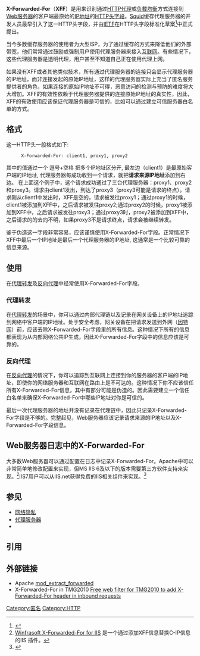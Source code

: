{{noteTA
|G1=IT
}}
{{HTTP}}

'''X-Forwarded-For'''（'''XFF'''）是用来识别通过[[HTTP|HTTP]][[代理服务器|代理]]或[[负载均衡|负载均衡]]方式连接到[[Web服务器|Web服务器]]的客户端最原始的[[IP地址|IP地址]]的[[HTTP头字段|HTTP头字段]]。[[Squid_(软件)|Squid]]缓存代理服务器的开发人员最早引入了这一HTTP头字段，并由[[IETF|IETF]]在HTTP头字段标准化草案<ref>{{cite web|title=draft-petersson-forwarded-for-02 - Forwarded HTTP Extension|url=https://tools.ietf.org/html/draft-petersson-forwarded-for-02|access-date=2015-10-31|archive-date=2019-12-20|archive-url=https://web.archive.org/web/20191220022141/https://tools.ietf.org/html/draft-petersson-forwarded-for-02}}</ref>中正式提出。

当今多数缓存服务器的使用者为大型ISP，为了通过缓存的方式来降低他们的外部带宽，他们常常通过鼓励或强制用户使用代理服务器来接入[[互联网|互联网]]。有些情况下，这些代理服务器是透明代理，用户甚至不知道自己正在使用代理上网。

如果没有XFF或者其他类似技术，所有通过代理服务器的连接只会显示代理服务器的IP地址，而非连接发起的原始IP地址，这样的代理服务器实际上充当了匿名服务提供者的角色，如果连接的原始IP地址不可得，恶意访问的检测与预防的难度将大大增加。XFF的有效性依赖于代理服务器提供的连接原始IP地址的真实性，因此，XFF的有效使用应该保证代理服务器是可信的，比如可以通过建立可信服务器白名单的方式。

== 格式 ==
这一HTTP头一般格式如下:

: <tt>X-Forwarded-For: client1, proxy1, proxy2</tt>

其中的值通过一个 逗号+空格 把多个IP地址区分开, 最左边（client1）是最原始客户端的IP地址, 代理服务器每成功收到一个请求，就把'''请求来源IP地址'''添加到右边。 在上面这个例子中，这个请求成功通过了三台代理服务器：proxy1、proxy2和proxy3。请求由client1发出，到达了proxy3（proxy3可能是请求的终点）。请求刚从client1中发出时，XFF是空的，请求被发往proxy1；通过proxy1的时候，client1被添加到XFF中，之后请求被发往proxy2;通过proxy2的时候，proxy1被添加到XFF中，之后请求被发往proxy3；通过proxy3时，proxy2被添加到XFF中，之后请求的的去向不明，如果proxy3不是请求终点，请求会被继续转发。

鉴于伪造这一字段非常容易，应该谨慎使用X-Forwarded-For字段。正常情况下XFF中最后一个IP地址是最后一个代理服务器的IP地址, 这通常是一个比较可靠的信息来源。

== 使用 ==
在[[代理转发|代理转发]]及[[反向代理|反向代理]]中经常使用X-Forwarded-For字段。
=== 代理转发 ===
在[[代理转发|代理转发]]的场景中，你可以通过内部代理链以及记录在网关设备上的IP地址追踪到网络中客户端的IP地址。处于安全考虑，网关设备在把请求发送到外网（[[因特网|因特网]]）前，应该去除X-Forwarded-For字段里的所有信息。这种情况下所有的信息都表现为从内部网络公共IP生成，因此X-Forwarded-For字段中的信息应该是可靠的。

=== 反向代理 ===
在[[反向代理|反向代理]]的情况下，你可以追踪到互联网上连接到你的服务器的客户端的IP地址，即使你的网络服务器和互联网在路由上是不可达的。这种情况下你不应该信任所有X-Forwarded-For信息，其中有部分可能是伪造的。因此需要建立一个信任白名单来确保X-Forwarded-For中哪些IP地址对你是可信的。

最后一次代理服务器的地址并没有记录在代理链中，因此只记录X-Forwarded-For字段是不够的。完整起见，Web服务器应该记录请求来源的IP地址以及X-Forwarded-For字段信息。

== Web服务器日志中的X-Forwarded-For ==

大多数Web服务器可以通过配置在日志中记录X-Forwarded-For。Apache中可以非常简单地修改配置来实现，但MS IIS 6及以下的版本需要第三方软件支持来实现。<ref>[http://www.winfrasoft.com/X-Forwarded-For.htm Winfrasoft X-Forwarded-For for IIS] {{Wayback|url=http://www.winfrasoft.com/X-Forwarded-For.htm |date=20220329084946 }} 是一个通过添加XFF信息替换C-IP信息的IIS 插件。</ref>IIS7用户可以从IIS.net获得免费的IIS相关组件来实现。<ref>{{Cite web |url=http://blogs.iis.net/anilr/archive/2009/03/03/client-ip-not-logged-on-content-server-when-using-arr.aspx |title=blogs.iis.net |access-date=2011-12-01 |archive-date=2015-03-26 |archive-url=https://web.archive.org/web/20150326055513/http://blogs.iis.net/anilr/archive/2009/03/03/client-ip-not-logged-on-content-server-when-using-arr.aspx }}</ref>

== 参见 ==
* [[网络隐私|网络隐私]]
* [[代理服务器|代理服务器]]
* {{link-en|X-Originating-IP|X-Originating-IP}}

== 引用 ==
<references/>

== 外部链接 ==
* Apache [https://web.archive.org/web/20070218024619/http://www.openinfo.co.uk/apache/index.html mod_extract_forwarded]
* X-Forwarded-For in TMG2010 [https://web.archive.org/web/20110903202457/http://itboard.ro/blogs/jurnal_de_vet/archive/2011/03/30/x-forwarded-for-pentru-tmg.aspx Free web filter for TMG2010 to add X-Forwarded-For header in inbound requests]

[[Category:匿名|Category:匿名]]
[[Category:HTTP|Category:HTTP]]